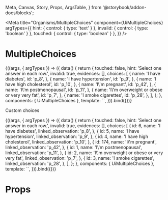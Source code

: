   Meta, Canvas, Story, Props, ArgsTable,
} from '@storybook/addon-docs/blocks';

<Meta
  title="Organisms/MultipleChoices"
  component={UiMultipleChoices}
  argTypes={{
    hint: { control: { type: 'text' } },
    invalid: { control: { type: 'boolean' } },
    touched: { control: { type: 'boolean' } },
  }}
/>

# MultipleChoices

<Canvas>
  <Story
    name="Common"
    height="350px"
  >
    {((args, { argTypes }) => ({
      data() {
        return {
          touched: false,
          hint: 'Select one answer in each row.',
          invalid: true,
          evidences: [],
          choices: [
            {
              name: 'I have diabetes',
              id: 'p_8',
            },
            {
              name: 'I have hypertension',
              id: 'p_9',
            },
            {
              name: 'I have high cholesterol',
              id: 'p_10',
            },
            {
              name: 'I\'m pregnant',
              id: 'p_42',
            },
            {
              name: 'I\'m postmenopausal',
              id: 'p_11',
            },
            {
              name: 'I\'m overweight or obese or very very fat',
              id: 'p_7',
            },
            {
              name: 'I smoke cigarettes',
              id: 'p_28',
            },
          ],
        };
      },
      components: { UiMultipleChoices },
      template: `<UiMultipleChoices
        v-model="evidences"
        v-model:invalid="invalid"
        :hint="hint"
        :choices="choices"
        :touched="touched"
      />`,
    })).bind({})}
  </Story>
</Canvas>

Custom choices

<Canvas>
  <Story
    name="Custom choices"
    height="350px"
  >
    {((args, { argTypes }) => ({
      data() {
        return {
          touched: false,
          hint: 'Select one answer in each row.',
          invalid: true,
          evidences: [],
          choices: [
            {
              id: 6,
              name: 'I have diabetes',
              linked_observation: 'p_8',
            },
            {
              id: 5,
              name: 'I have hypertension',
              linked_observation: 'p_9',
            },
            {
              id: 4,
              name: 'I have high cholesterol',
              linked_observation: 'p_10',
            },
            {
              id: 174,
              name: 'I\'m pregnant',
              linked_observation: 'p_42',
            },
            {
              id: 1,
              name: 'I\'m postmenopausal',
              linked_observation: 'p_11',
            },
            {
              id: 2,
              name: 'I\'m overweight or obese or very very fat',
              linked_observation: 'p_7',
            },
            {
              id: 3,
              name: 'I smoke cigarettes',
              linked_observation: 'p_28',
            },
          ],
        };
      },
      components: { UiMultipleChoices },
      template: `<UiMultipleChoices
        v-model="evidences"
        v-model:invalid="invalid"
        :hint="hint"
        :choices="choices"
        :touched="touched"
        :options="[{ name: 'I think so', value: 'present' },{ name: 'Probably not', value: 'absent' }]"
      />`,
    })).bind({})}
  </Story>
</Canvas>

# Props

<Props of={UiMultipleChoices} />
